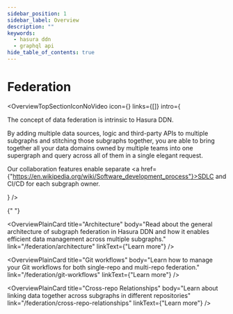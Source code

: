 ```yaml
---
sidebar_position: 1
sidebar_label: Overview
description: ""
keywords:
  - hasura ddn
  - graphql api
hide_table_of_contents: true
---
```



# Federation

<OverviewTopSectionIconNoVideo
  icon={<Icon />}
  links={[]}
  intro={
    <div>
      <p>
        The concept of data federation is intrinsic to Hasura DDN.
      </p>
      <p>
        By adding multiple data sources, logic and third-party APIs to multiple subgraphs and stitching those subgraphs
        together, you are able to bring together all your data domains owned by multiple teams into one supergraph and
        query across all of them in a single elegant request.
      </p>
      <p>
        Our collaboration features enable separate <a href={"https://en.wikipedia.org/wiki/Software_development_process"}>SDLC</a>  and CI/CD for each subgraph owner.
      </p>
    </div>
  }
/>

<div className="overview-gallery card-wrapper">

  {" "}

  <OverviewPlainCard
    title="Architecture"
    body="Read about the general architecture of subgraph federation in Hasura DDN and how it enables efficient data management across multiple subgraphs."
    link="/federation/architecture"
    linkText={"Learn more"}
  />

  <OverviewPlainCard
    title="Git workflows"
    body="Learn how to manage your Git workflows for both single-repo and multi-repo federation."
    link="/federation/git-workflows"
    linkText={"Learn more"}
  />

  <OverviewPlainCard
    title="Cross-repo Relationships"
    body="Learn about linking data together across subgraphs in different repositories"
    link="/federation/cross-repo-relationships"
    linkText={"Learn more"}
  />

</div>